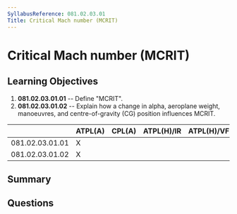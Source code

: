 ```yaml
---
SyllabusReference: 081.02.03.01
Title: Critical Mach number (MCRIT)
---
```


# Critical Mach number (MCRIT)

## Learning Objectives

1. **081.02.03.01.01** -- Define "MCRIT".
2. **081.02.03.01.02** -- Explain how a change in alpha, aeroplane weight,
   manoeuvres, and centre-of-gravity (CG) position influences MCRIT.

|                 | ATPL(A) | CPL(A) | ATPL(H)/IR | ATPL(H)/VFR | CPL(H) | IR  | CBIR(A) |
| --------------- | ------- | ------ | ---------- | ----------- | ------ | --- | ------- |
| 081.02.03.01.01 | X       |        |            |             |        |     |         |
| 081.02.03.01.02 | X       |        |            |             |        |     |         |

## Summary

## Questions
